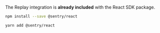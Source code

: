 The Replay integration is **already included** with the React SDK package.

```bash {tabTitle:npm}
npm install --save @sentry/react
```

```bash {tabTitle:Yarn}
yarn add @sentry/react
```
